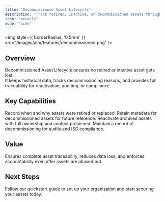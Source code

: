 ```yaml
---
title: "Decommissioned Asset Lifecycle"
description: "Track retired, inactive, or decommissioned assets through their entire lifecycle with audit visibility."
icon: "recycle"
mode: "wide"
---
```


<img style={{ borderRadius: '0.5rem' }} src="/images/aim/features/decommissioned.png" />

## Overview

Decommissioned Asset Lifecycle ensures no retired or inactive asset gets lost.  
It keeps historical data, tracks decommissioning reasons, and provides full traceability for reactivation, auditing, or compliance.

## Key Capabilities

<Columns cols={2}>
  <Card title="Lifecycle Tracking" icon="clock">
    Record when and why assets were retired or replaced.
  </Card>
  <Card title="Audit Retention" icon="file-text">
    Retain metadata for decommissioned assets for future reference.
  </Card>
  <Card title="Secure Reactivation" icon="refresh-cw">
    Reactivate archived assets with full ownership and context preserved.
  </Card>
  <Card title="Compliance History" icon="shield">
    Maintain a record of decommissioning for audits and ISO compliance.
  </Card>
</Columns>

## Value

Ensures complete asset traceability, reduces data loss, and enforces accountability even after assets are phased out.

## Next Steps

<Card title="Explore Live Demo Now" icon="arrow-right" href="https://suite.snapsec.co/demo">
  Follow our quickstart guide to set up your organization and start securing your assets today.
</Card>

